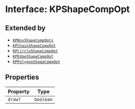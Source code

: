 # Interface: KPShapeCompOpt

## Extended by

- [`KPBoxShapeCompOpts`](/api/interfaces/KPBoxShapeCompOpts)
- [`KPChainShapeCompOpt`](/api/interfaces/KPChainShapeCompOpt)
- [`KPCircleShapeCompOpt`](/api/interfaces/KPCircleShapeCompOpt)
- [`KPEdgeShapeCompOpt`](/api/interfaces/KPEdgeShapeCompOpt)
- [`KPPolygonShapeCompOpt`](/api/interfaces/KPPolygonShapeCompOpt)

## Properties

| Property | Type |
| ------ | ------ |
| `draw?` | `boolean` |
